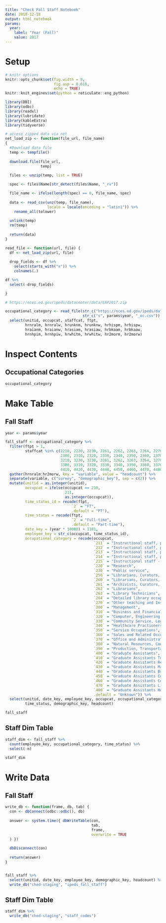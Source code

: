 ```yaml
---
title: "Check Fall Staff Notebook"
date: 2018-12-18
output: html_notebook
params:
  year:
    label: "Year (Fall)"
    value: 2017
---
```


# Setup

```r
# knitr options
knitr::opts_chunk$set(fig.width = 8,
                      fig.asp = 0.618,
                      echo = TRUE)
knitr::knit_engines$set(python = reticulate::eng_python)

library(DBI)
library(odbc)
library(readxl)
library(lubridate)
library(kableExtra)
library(tidyverse)

# access zipped data via net
net_load_zip <- function(file_url, file_name)
{
  #Download data file
  temp <- tempfile()
  
  download.file(file_url,
                temp)
  
  files <- unzip(temp, list = TRUE)

  spec <- files$Name[str_detect(files$Name, "_rv")]

  file_name <- ifelse(length(spec) == 0, file_name, spec)
  
  data <- read_csv(unz(temp, file_name),
                   locale = locale(encoding = "latin1")) %>%
    rename_all(tolower)
  
  unlink(temp)
  rm(temp)
  
  return(data)
}

read_file <- function(url, file) {
  df <- net_load_zip(url, file)
  
  drop_fields <- df %>%
    select(starts_with("x")) %>%
    colnames(.)

df %>%
  select(-drop_fields)

}

# https://nces.ed.gov/ipeds/datacenter/data/EAP2017.zip

occupational_category <- read_file(str_c("https://nces.ed.gov/ipeds/datacenter/data/s", params$year, "_oc.zip"),
                                   str_c("s", params$year, "_oc.csv")) %>%
  select(unitid, occupcat, staffcat, ftpt,
         hrnralm, hrnralw, hrunknm, hrunknw, hrhispm, hrhispw,
         hraianm, hraianw, hrasiam, hrasiaw, hrbkaam, hrbkaaw,
         hrnhpim, hrnhpiw, hrwhitm, hrwhitw, hr2morm, hr2morw)


```

# Inspect Contents

## Occupational Categories

```r
occupational_category
```

# Make Table

## Fall Staff

```r
year <- params$year

fall_staff <- occupational_category %>%
  filter(ftpt > 1,
         staffcat %in% c(2210, 2220, 2230, 2261, 2262, 2263, 2264, 2270,
                         2300, 2310, 2320, 2330, 2340, 2350, 2360, 2370, 2380, 2390,
                         3210, 3220, 3230, 3261, 3262, 3263, 3264, 3270, 
                         3300, 3310, 3320, 3330, 3340, 3350, 3360, 3370, 3380, 3390,
                         4410, 4420, 4430, 4440, 4450, 4460, 4470, 4480, 4490)) %>%
  gather(hrnralm:hr2morw, key = "variable", value = "headcount") %>%
  separate(variable, c("survey", "demographic_key"), sep = c(2)) %>%
  mutate(unitid = as.integer(unitid),
         occupcat = ifelse(occupcat == 210,
                           211,
                           as.integer(occupcat)),
         time_status_id = recode(ftpt,
                              `2` = "FT",
                              .default = "PT"),
         time_status = recode(ftpt,
                              `2` = "Full-time",
                              .default = "Part-time"),
         date_key = (year * 10000) + 1101,
         employee_key = str_c(occupcat, time_status_id),
         occupational_category = recode(occupcat,
                                        `211` = "Instructional staff, primarily instruction",
                                        `212` = "Instructional staff, primarily instruction, exclusively credit",
                                        `213` = "Instructional staff, primarily instruction, exclusively not-for-credit",
                                        `214` = "Instructional staff, primarily instruction, combined credit/not-for-credit",
                                        `215` = "Instructional staff - Instruction/research/public service",
                                        `220` = "Research",
                                        `230` = "Public service",
                                        `250` = "Librarians, Curators, Archivists and other teaching Instructional support",
                                        `260` = "Librarians, Curators, and Archivists",
                                        `261` = "Archivists, Curators, and Museum Technicians",
                                        `262` = "Librarians",
                                        `263` = "Library Technicians",
                                        `264` = "Detailed library occupations not available for non-degree-granting institutions",
                                        `270` = "Other teaching and Instructional Support",
                                        `300` = "Management",
                                        `310` = "Business and Financial Operations",
                                        `320` = "Computer, Engineering, and Science",
                                        `330` = "Community Service, Legal, Arts, and Media",
                                        `340` = "Healthcare Practioners and Technical",
                                        `350` = "Service Occupations",
                                        `360` = "Sales and Related Occupations",
                                        `370` = "Office and Administrative Support",
                                        `380` = "Natural Resources, Construction, and Maintenance",
                                        `390` = "Production, Transportation, and Material Moving",
                                        `400` = "Graduate Assistants",
                                        `410` = "Graduate Assistants Teaching",
                                        `420` = "Graduate Assistants Research",
                                        `430` = "Graduate Assistants Management Occupations",
                                        `440` = "Graduate Assistants Business and Financial Operations Occupations",
                                        `450` = "Graduate Assistants Computer, Engineering, and Science Occupations",
                                        `460` = "Graduate Assistants Community Service, Legal, Arts, and Media",
                                        `470` = "Graduate Assistants Library and Instructional support",
                                        `480` = "Graduate Assistants Healthcare Practioners and Technical",
                                        .default = "Unknown")) %>%
  select(unitid, date_key, employee_key, occupcat, occupational_category,
         time_status, demographic_key, headcount)

fall_staff
```

## Staff Dim Table

```r
staff_dim <- fall_staff %>%
  count(employee_key, occupational_category, time_status) %>%
  select(-n)

staff_dim
```

# Write Data

## Fall Staff

```r
write_db <- function(frame, db, tab) {
  con <- dbConnect(odbc::odbc(), db)
  
  answer <- system.time({ dbWriteTable(con,
                                       tab,
                                       frame,
                                       overwrite = TRUE
  ) })
  
  dbDisconnect(con)
  
  return(answer)
}


fall_staff %>%
  select(unitid, date_key, employee_key, demographic_key, headcount) %>%
  write_db("ched-staging", "ipeds_fall_staff")
```

## Staff Dim Table

```r
staff_dim %>%
  write_db("ched-staging", "staff_codes")
```

